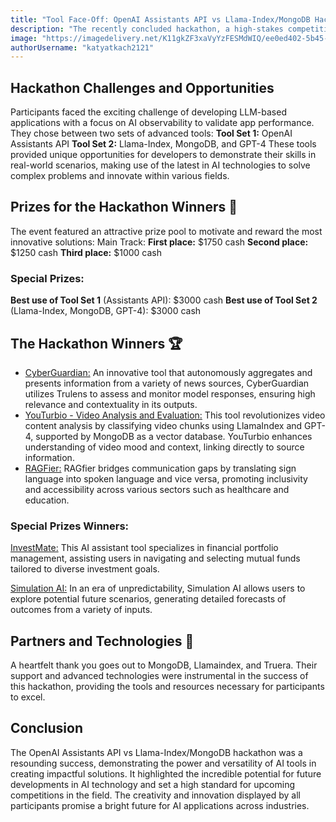 ```yaml
---
title: "Tool Face-Off: OpenAI Assistants API vs Llama-Index/MongoDB Hackathon Recap"
description: "The recently concluded hackathon, a high-stakes competition between two powerhouse tool sets, OpenAI Assistants API and Llama-Index with MongoDB, showcased innovative uses of AI in building transformative applications. This engaging event brought together a multitude of developers and thinkers, utilizing cutting-edge technologies to push the boundaries of what AI can achieve."
image: "https://imagedelivery.net/K11gkZF3xaVyYzFESMdWIQ/ee0ed402-5b45-4f4c-b6ea-6bb1f8e9b700/full"
authorUsername: "katyatkach2121"
---
```


## Hackathon Challenges and Opportunities
Participants faced the exciting challenge of developing LLM-based applications with a focus on AI observability to validate app performance. They chose between two sets of advanced tools:
**Tool Set 1:** OpenAI Assistants API
**Tool Set 2:** Llama-Index, MongoDB, and GPT-4
These tools provided unique opportunities for developers to demonstrate their skills in real-world scenarios, making use of the latest in AI technologies to solve complex problems and innovate within various fields.
## Prizes for the Hackathon Winners 🎁
The event featured an attractive prize pool to motivate and reward the most innovative solutions:
Main Track:
**First place:** $1750 cash
**Second place:** $1250 cash
**Third place:** $1000 cash
### Special Prizes:
**Best use of Tool Set 1** (Assistants API): $3000 cash
**Best use of Tool Set 2** (Llama-Index, MongoDB, GPT-4): $3000 cash
## The Hackathon Winners 🏆
- [CyberGuardian:](https://lablab.ai/event/assistants-api-llamaindex-mongodb-battle/crestians-ai/cyberguardian)
An innovative tool that autonomously aggregates and presents information from a variety of news sources, CyberGuardian utilizes Trulens to assess and monitor model responses, ensuring high relevance and contextuality in its outputs.
- [YouTurbio - Video Analysis and Evaluation:](https://lablab.ai/event/assistants-api-llamaindex-mongodb-battle/kibernum-usa/youturbio-video-analysis-and-evaluation)
This tool revolutionizes video content analysis by classifying video chunks using LlamaIndex and GPT-4, supported by MongoDB as a vector database. YouTurbio enhances understanding of video mood and context, linking directly to source information.
- [RAGFier:](https://lablab.ai/event/assistants-api-llamaindex-mongodb-battle/ragfier/ragfier)
RAGfier bridges communication gaps by translating sign language into spoken language and vice versa, promoting inclusivity and accessibility across various sectors such as healthcare and education.
### Special Prizes Winners:
[InvestMate:](https://lablab.ai/event/assistants-api-llamaindex-mongodb-battle/neural-net-ninjas/investmate-mutual-fund-advisor) This AI assistant tool specializes in financial portfolio management, assisting users in navigating and selecting mutual funds tailored to diverse investment goals.

[Simulation AI:](https://lablab.ai/event/assistants-api-llamaindex-mongodb-battle/north-american-ai-hackers/simulation-ai) In an era of unpredictability, Simulation AI allows users to explore potential future scenarios, generating detailed forecasts of outcomes from a variety of inputs.
## Partners and Technologies 🤝
A heartfelt thank you goes out to MongoDB, Llamaindex, and Truera. Their support and advanced technologies were instrumental in the success of this hackathon, providing the tools and resources necessary for participants to excel.
## Conclusion
The OpenAI Assistants API vs Llama-Index/MongoDB hackathon was a resounding success, demonstrating the power and versatility of AI tools in creating impactful solutions. It highlighted the incredible potential for future developments in AI technology and set a high standard for upcoming competitions in the field. The creativity and innovation displayed by all participants promise a bright future for AI applications across industries.
